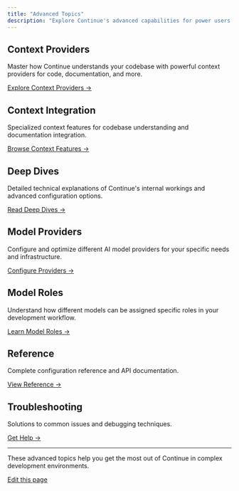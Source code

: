 ```yaml
---
title: "Advanced Topics"
description: "Explore Continue's advanced capabilities for power users and complex development scenarios."
---
```


## Context Providers[​](#context-providers "Direct link to Context Providers")

Master how Continue understands your codebase with powerful context providers for code, documentation, and more.

[Explore Context Providers →](/customize/custom-providers)

## Context Integration[​](#context-integration "Direct link to Context Integration")

Specialized context features for codebase understanding and documentation integration.

[Browse Context Features →](/customize/context/codebase)

## Deep Dives[​](#deep-dives "Direct link to Deep Dives")

Detailed technical explanations of Continue's internal workings and advanced configuration options.

[Read Deep Dives →](/customize/deep-dives/configuration)

## Model Providers[​](#model-providers "Direct link to Model Providers")

Configure and optimize different AI model providers for your specific needs and infrastructure.

[Configure Providers →](/customize/model-providers/openai)

## Model Roles[​](#model-roles "Direct link to Model Roles")

Understand how different models can be assigned specific roles in your development workflow.

[Learn Model Roles →](/customize/model-roles/intro)

## Reference[​](#reference "Direct link to Reference")

Complete configuration reference and API documentation.

[View Reference →](/reference)

## Troubleshooting[​](#troubleshooting "Direct link to Troubleshooting")

Solutions to common issues and debugging techniques.

[Get Help →](/troubleshooting)

***

These advanced topics help you get the most out of Continue in complex development environments.

[Edit this page](https://github.com/continuedev/continue/tree/main/docs/docs/customize/00-overview.mdx)
